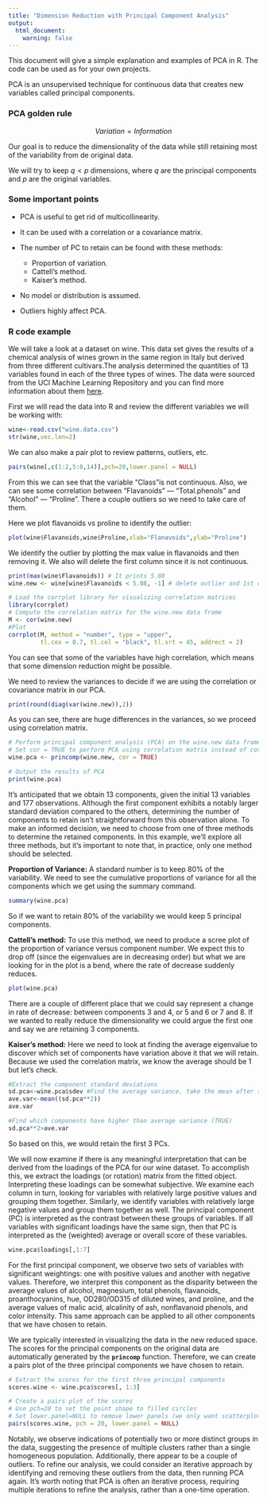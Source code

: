 ```yaml
---
title: "Dimension Reduction with Principal Component Analysis"
output: 
  html_document:
    warning: false
---
```


This document will give a simple explanation and examples of PCA in R. The code can be used as for your own projects.

PCA is an unsupervised technique for continuous data that creates new variables called principal components.

### PCA golden rule

$$ Variation = Information $$

Our goal is to reduce the dimensionality of the data while still retaining most of the variability from de original data.

We will try to keep $q < p$ dimensions, where $q$ are the principal components and $p$ are the original variables.

### Some important points

-   PCA is useful to get rid of multicollinearity.

-   It can be used with a correlation or a covariance matrix.

-   The number of PC to retain can be found with these methods:

    -   Proportion of variation.
    -   Cattell's method.
    -   Kaiser's method.

-   No model or distribution is assumed.

-   Outliers highly affect PCA.

### R code example

We will take a look at a dataset on wine. This data set gives the results of a chemical analysis of wines grown in the same region in Italy but derived from three different cultivars.The analysis determined the quantities of 13 variables found in each of the three types of wines. The data were sourced from the UCI Machine Learning Repository and you can find more information about them [here](https://archive.ics.uci.edu/dataset/109/wine).

First we will read the data into R and review the different variables we will be working with:

```r
wine<-read.csv("wine.data.csv")
str(wine,vec.len=2)
```

We can also make a pair plot to review patterns, outliers, etc.

```r
pairs(wine[,c(1:2,5:8,14)],pch=20,lower.panel = NULL)
```

From this we can see that the variable "Class"is not continuous. Also, we can see some correlation between "Flavanoids" — "Total.phenols" and "Alcohol" — "Proline". There a couple outliers so we need to take care of them. \

Here we plot flavanoids vs proline to identify the outlier:

```r
plot(wine$Flavanoids,wine$Proline,xlab="Flanavoids",ylab="Proline")
```

We identify the outlier by plotting the max value in flavanoids and then removing it. We also will delete the first column since it is not continuous.

```r
print(max(wine$Flavanoids)) # It prints 5.08
wine.new <- wine[wine$Flavanoids < 5.08, -1] # delete outlier and 1st column
```

```r
# Load the corrplot library for visualizing correlation matrices
library(corrplot)
# Compute the correlation matrix for the wine.new data frame
M <- cor(wine.new)
#Plot
corrplot(M, method = "number", type = "upper", 
         tl.cex = 0.7, tl.col = "black", tl.srt = 45, addrect = 2)
```

You can see that some of the variables have high correlation, which means that some dimension reduction might be possible.

We need to review the variances to decide if we are using the correlation or covariance matrix in our PCA.

```r
print(round(diag(var(wine.new)),2))
```

As you can see, there are huge differences in the variances, so we proceed using correlation matrix.

```r
# Perform principal component analysis (PCA) on the wine.new data frame
# Set cor = TRUE to perform PCA using correlation matrix instead of covariance matrix
wine.pca <- princomp(wine.new, cor = TRUE)

# Output the results of PCA
print(wine.pca)
```

It's anticipated that we obtain 13 components, given the initial 13 variables and 177 observations. Although the first component exhibits a notably larger standard deviation compared to the others, determining the number of components to retain isn't straightforward from this observation alone. To make an informed decision, we need to choose from one of three methods to determine the retained components. In this example, we'll explore all three methods, but it's important to note that, in practice, only one method should be selected.

**Proportion of Variance:** A standard number is to keep 80% of the variability. We need to see the cumulative proportions of variance for all the components which we get using the summary command.

```r
summary(wine.pca)
```

So if we want to retain 80% of the variability we would keep 5 principal components.

**Cattell’s method:** To use this method, we need to produce a scree plot of the proportion of variance versus component number. We expect this to drop off (since the eigenvalues are in decreasing order) but what we are looking for in the plot is a bend, where the rate of decrease suddenly reduces.

```r
plot(wine.pca)
```

There are a couple of different place that we could say represent a change in rate of decrease: between components 3 and 4, or 5 and 6 or 7 and 8. If we wanted to really reduce the dimensionality we could argue the first one and say we are retaining 3 components.

**Kaiser’s method:** Here we need to look at finding the average eigenvalue to discover which set of components have variation above it that we will retain. Because we used the correlation matrix, we know the average should be 1 but let’s check.

```r
#Extract the component standard deviations 
sd.pca<-wine.pca$sdev #Find the average variance, take the mean after squaring them
ave.var<-mean((sd.pca**2)) 
ave.var
```

```r
#Find which components have higher than average variance (TRUE) 
sd.pca**2>ave.var
```

So based on this, we would retain the first 3 PCs.

We will now examine if there is any meaningful interpretation that can be derived from the loadings of the PCA for our wine dataset. To accomplish this, we extract the loadings (or rotation) matrix from the fitted object. Interpreting these loadings can be somewhat subjective. We examine each column in turn, looking for variables with relatively large positive values and grouping them together. Similarly, we identify variables with relatively large negative values and group them together as well. The principal component (PC) is interpreted as the contrast between these groups of variables. If all variables with significant loadings have the same sign, then that PC is interpreted as the (weighted) average or overall score of these variables.

```r
wine.pca$loadings[,1:7]
```

For the first principal component, we observe two sets of variables with significant weightings: one with positive values and another with negative values. Therefore, we interpret this component as the disparity between the average values of alcohol, magnesium, total phenols, flavanoids, proanthocyanins, hue, OD280/OD315 of diluted wines, and proline, and the average values of malic acid, alcalinity of ash, nonflavanoid phenols, and color intensity. This same approach can be applied to all other components that we have chosen to retain.

We are typically interested in visualizing the data in the new reduced space. The scores for the principal components on the original data are automatically generated by the **`princomp`** function. Therefore, we can create a pairs plot of the three principal components we have chosen to retain.

```r
# Extract the scores for the first three principal components
scores.wine <- wine.pca$scores[, 1:3]

# Create a pairs plot of the scores
# Use pch=20 to set the point shape to filled circles
# Set lower.panel=NULL to remove lower panels (we only want scatterplots in the upper triangle)
pairs(scores.wine, pch = 20, lower.panel = NULL)

```

Notably, we observe indications of potentially two or more distinct groups in the data, suggesting the presence of multiple clusters rather than a single homogeneous population. Additionally, there appear to be a couple of outliers. To refine our analysis, we could consider an iterative approach by identifying and removing these outliers from the data, then running PCA again. It's worth noting that PCA is often an iterative process, requiring multiple iterations to refine the analysis, rather than a one-time operation.
